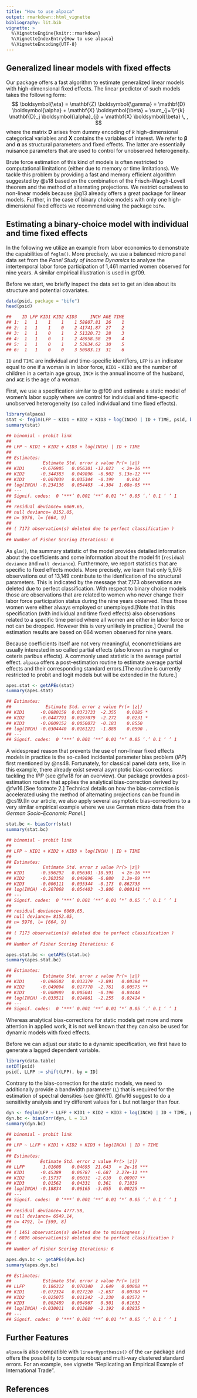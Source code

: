```yaml
---
title: "How to use alpaca"
output: rmarkdown::html_vignette
bibliography: lit.bib
vignette: >
  %\VignetteEngine{knitr::rmarkdown}
  %\VignetteIndexEntry{How to use alpaca}
  %\VignetteEncoding{UTF-8}
---
```



## Generalized linear models with fixed effects

Our package offers a fast algorithm to estimate generalized linear models with high-dimensional fixed effects. The linear predictor of such models takes the following form:
$$
\boldsymbol{\eta} = \mathbf{Z} \boldsymbol{\gamma} = \mathbf{D} \boldsymbol{\alpha} + \mathbf{X} \boldsymbol{\beta} = \sum_{j=1}^{k} \mathbf{D}_j \boldsymbol{\alpha}_{j} + \mathbf{X} \boldsymbol{\beta} \, ,
$$
where the matrix $\mathbf{D}$ arises from dummy encoding of $k$ high-dimensional categorical variables and $\mathbf{X}$ contains the variables of interest. We refer to $\boldsymbol{\beta}$ and $\boldsymbol{\alpha}$ as structural parameters and fixed effects. The latter are essentially nuisance parameters that are used to control for unobserved heterogeneity.

Brute force estimation of this kind of models is often restricted to computational limitations (either due to memory or time limitations). We tackle this problem by providing a fast and memory efficient algorithm suggested by @s18 based on the combination of the Frisch-Waugh-Lovell theorem and the method of alternating projections. We restrict ourselves to non-linear models because @g13 already offers a great package for linear models. Further, in the case of binary choice models with only one high-dimensional fixed effects we recommend using the package `bife`.

## Estimating a binary-choice model with individual and time fixed effects

In the following we utilize an example from labor economics to demonstrate the capabilities of `feglm()`. More precisely, we use a balanced micro panel data set from the *Panel Study of Income Dynamics* to analyze the intertemporal labor force participation of 1,461 married women observed for nine years. A similar empirical illustration is used in @f09.

Before we start, we briefly inspect the data set to get an idea about its structure and potential covariates.
```r
data(psid, package = "bife")
head(psid)
```

```r
##    ID LFP KID1 KID2 KID3     INCH AGE TIME
## 1:  1   1    1    1    1 58807.81  26    1
## 2:  1   1    1    0    2 41741.87  27    2
## 3:  1   1    0    1    2 51320.73  28    3
## 4:  1   1    0    1    2 48958.58  29    4
## 5:  1   1    0    1    2 53634.62  30    5
## 6:  1   1    0    0    3 50983.13  31    6
```

`ID` and `TIME` are individual and time-specific identifiers, `LFP` is an indicator equal to one if a woman is in labor force, `KID1` - `KID3` are the number of children in a certain age group, `INCH` is the annual income of the husband, and `AGE` is the age of a woman.

First, we use a specification similar to @f09 and estimate a static model of women's labor supply where we control for individual and time-specific unobserved heterogeneity (so called individual and time fixed effects).
```r
library(alpaca)
stat <- feglm(LFP ~ KID1 + KID2 + KID3 + log(INCH) | ID + TIME, psid, binomial("probit"))
summary(stat)
```

```r
## binomial - probit link
## 
## LFP ~ KID1 + KID2 + KID3 + log(INCH) | ID + TIME
## 
## Estimates:
##            Estimate Std. error z value Pr(> |z|)    
## KID1      -0.676905   0.056301 -12.023   < 2e-16 ***
## KID2      -0.344383   0.049896  -6.902  5.13e-12 ***
## KID3      -0.007039   0.035344  -0.199     0.842    
## log(INCH) -0.234136   0.054403  -4.304  1.68e-05 ***
## ---
## Signif. codes:  0 ‘***’ 0.001 ‘**’ 0.01 ‘*’ 0.05 ‘.’ 0.1 ‘ ’ 1
## 
## residual deviance= 6069.65,
## null deviance= 8152.05,
## n= 5976, l= [664, 9]
## 
## ( 7173 observation(s) deleted due to perfect classification )
## 
## Number of Fisher Scoring Iterations: 6
```
As `glm()`, the summary statistic of the model provides detailed information about the coefficients and some information about the model fit (`residual deviance` and `null deviance`). Furthermore, we report statistics that are specific to fixed effects models. More precisely, we learn that only 5,976 observations out of 13,149 contribute to the idenfication of the structural parameters. This is indicated by the message that 7,173 observations are deleted due to perfect classification. With respect to binary choice models those are observations that are related to women who never change their labor force participation status during the nine years observed. Thus those women were either always employed or unemployed.[Note that in this specification (with individual and time fixed effects) also observations related to a specific time period where all women are either in labor force or not can be dropped. However this is very unlikely in practice.] Overall the estimation results are based on 664 women observed for nine years.

Because coefficients itself are not very meaningful, econometricians are usually interested in so called partial effects (also known as marginal or ceteris paribus effects). A commonly used statistic is the average partial effect. `alpaca` offers a post-estimation routine to estimate average partial effects and their corresponding standard errors.[The routine is currently restricted to probit and logit models but will be extended in the future.]
```r
apes.stat <- getAPEs(stat)
summary(apes.stat)
```

```r
## Estimates:
##             Estimate Std. error z value Pr(> |z|)  
## KID1      -0.0880159  0.0373733  -2.355    0.0185 *
## KID2      -0.0447791  0.0197079  -2.272    0.0231 *
## KID3      -0.0009152  0.0050072  -0.183    0.8550  
## log(INCH) -0.0304440  0.0161221  -1.888    0.0590 .
## ---
## Signif. codes:  0 ‘***’ 0.001 ‘**’ 0.01 ‘*’ 0.05 ‘.’ 0.1 ‘ ’ 1
```

A widespread reason that prevents the use of non-linear fixed effects models in practice is the so-called incidental parameter bias problem (*IPP*) first mentioned by @ns48. Fortunately, for classical panel data sets, like in this example, there already exist several asymptotic bias-corrections tackling the *IPP* (see @fw18 for an overview). Our package provides a post-estimation routine that applies the analytical bias-correction derived by @fw16.[See footnote 2.] Technical details on how the bias-correction is accelerated using the method of alternating projections can be found in @cs19.[In our article, we also apply several asymptotic bias-corrections to a very similar empirical example where we use German micro data from the *German Socio-Economic Panel*.]
```r
stat.bc <- biasCorr(stat)
summary(stat.bc)
```

```r
## binomial - probit link
## 
## LFP ~ KID1 + KID2 + KID3 + log(INCH) | ID + TIME
## 
## Estimates:
##            Estimate Std. error z value Pr(> |z|)    
## KID1      -0.596292   0.056301 -10.591   < 2e-16 ***
## KID2      -0.303358   0.049896  -6.080   1.2e-09 ***
## KID3      -0.006111   0.035344  -0.173  0.862733    
## log(INCH) -0.207068   0.054403  -3.806  0.000141 ***
## ---
## Signif. codes:  0 ‘***’ 0.001 ‘**’ 0.01 ‘*’ 0.05 ‘.’ 0.1 ‘ ’ 1
## 
## residual deviance= 6069.65,
## null deviance= 8152.05,
## n= 5976, l= [664, 9]
## 
## ( 7173 observation(s) deleted due to perfect classification )
## 
## Number of Fisher Scoring Iterations: 6
```

```r
apes.stat.bc <- getAPEs(stat.bc)
summary(apes.stat.bc)
```

```r
## Estimates:
##            Estimate Std. error z value Pr(> |z|)   
## KID1      -0.096502   0.033379  -2.891   0.00384 **
## KID2      -0.049094   0.017778  -2.761   0.00575 **
## KID3      -0.000989   0.005041  -0.196   0.84448   
## log(INCH) -0.033511   0.014861  -2.255   0.02414 * 
## ---
## Signif. codes:  0 ‘***’ 0.001 ‘**’ 0.01 ‘*’ 0.05 ‘.’ 0.1 ‘ ’ 1
```

Whereas analytical bias-corrections for static models get more and more attention in applied work, it is not well known that they can also be used for dynamic models with fixed effects. 

Before we can adjust our static to a dynamic specification, we first have to generate a lagged dependent variable.
```r
library(data.table)
setDT(psid)
psid[, LLFP := shift(LFP), by = ID]
```

Contrary to the bias-correction for the static models, we need to additionally provide a bandwidth parameter (`L`) that is required for the estimation of spectral densities (see @hk11). @fw16 suggest to do a sensitivity analysis and try different values for `L` but not larger than four.
```r
dyn <- feglm(LFP ~ LLFP + KID1 + KID2 + KID3 + log(INCH) | ID + TIME, psid, binomial("probit"))
dyn.bc <- biasCorr(dyn, L = 1L)
summary(dyn.bc)
```

```r
## binomial - probit link
## 
## LFP ~ LLFP + KID1 + KID2 + KID3 + log(INCH) | ID + TIME
## 
## Estimates:
##           Estimate Std. error z value Pr(> |z|)    
## LLFP       1.01608    0.04695  21.643   < 2e-16 ***
## KID1      -0.45389    0.06787  -6.687  2.27e-11 ***
## KID2      -0.15737    0.06031  -2.610   0.00907 ** 
## KID3       0.01562    0.04331   0.361   0.71839    
## log(INCH) -0.18834    0.06165  -3.055   0.00225 ** 
## ---
## Signif. codes:  0 ‘***’ 0.001 ‘**’ 0.01 ‘*’ 0.05 ‘.’ 0.1 ‘ ’ 1
## 
## residual deviance= 4777.58,
## null deviance= 6549.14,
## n= 4792, l= [599, 8]
## 
## ( 1461 observation(s) deleted due to missingness )
## ( 6896 observation(s) deleted due to perfect classification )
## 
## Number of Fisher Scoring Iterations: 6
```

```r
apes.dyn.bc <- getAPEs(dyn.bc)
summary(apes.dyn.bc)
```

```r
## Estimates:
##            Estimate Std. error z value Pr(> |z|)   
## LLFP       0.186312   0.070340   2.649   0.00808 **
## KID1      -0.072324   0.027220  -2.657   0.00788 **
## KID2      -0.025075   0.011242  -2.230   0.02572 * 
## KID3       0.002489   0.004967   0.501   0.61632   
## log(INCH) -0.030011   0.013689  -2.192   0.02835 * 
## ---
## Signif. codes:  0 ‘***’ 0.001 ‘**’ 0.01 ‘*’ 0.05 ‘.’ 0.1 ‘ ’ 1
```

## Further Features 

`alpaca` is also compatible with `linearHypothesis()` of the `car` package and offers the possibility to compute robust and multi-way clustered standard errors. For an example, see vignette "Replicating an Empirical Example of International Trade".

## References